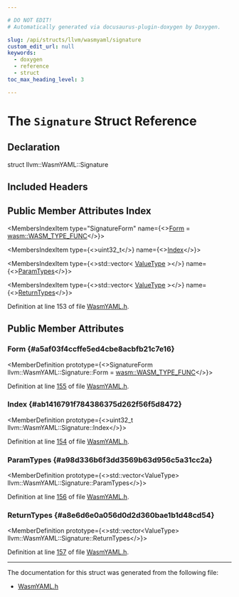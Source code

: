 ```yaml
---

# DO NOT EDIT!
# Automatically generated via docusaurus-plugin-doxygen by Doxygen.

slug: /api/structs/llvm/wasmyaml/signature
custom_edit_url: null
keywords:
  - doxygen
  - reference
  - struct
toc_max_heading_level: 3

---
```





# The `Signature` Struct Reference

<DoxygenPage pluginConfig={pluginConfig}>



## Declaration

<CodeBlock>struct llvm::WasmYAML::Signature</CodeBlock>

## Included Headers

<IncludesList>
<IncludesListItem
  filePath="llvm/ObjectYAML/WasmYAML.h"
  permalink="/docs/api/files/include/include/llvm/include/llvm/objectyaml/wasmyaml-h"
  isLocal="true" />
</IncludesList>

## Public Member Attributes Index

<MembersIndex>

<MembersIndexItem
  type="SignatureForm"
  name={<><a href="#a5af03f4ccffe5ed4cbe8acbfb21c7e16">Form</a> = <a href="/docs/api/namespaces/llvm/wasm/#a126deb4cb22aa8806e714b8e42b2647ea9ba342e672295a7d21e9c2fc89a1e262">wasm::WASM&#95;TYPE&#95;FUNC</a></>}>
</MembersIndexItem>

<MembersIndexItem
  type={<>uint32&#95;t</>}
  name={<><a href="#ab1416791f784386375d262f56f5d8472">Index</a></>}>
</MembersIndexItem>

<MembersIndexItem
  type={<>std::vector&lt; <a href="/docs/api/namespaces/llvm/#ad18871060ac1b051c7322cc6ad71e11c">ValueType</a> &gt;</>}
  name={<><a href="#a98d336b6f3dd3569b63d956c5a31cc2a">ParamTypes</a></>}>
</MembersIndexItem>

<MembersIndexItem
  type={<>std::vector&lt; <a href="/docs/api/namespaces/llvm/#ad18871060ac1b051c7322cc6ad71e11c">ValueType</a> &gt;</>}
  name={<><a href="#a8e6d6e0a056d0d2d360bae1b1d48cd54">ReturnTypes</a></>}>
</MembersIndexItem>

</MembersIndex>


Definition at line 153 of file <a href="/docs/api/files/include/include/llvm/include/llvm/objectyaml/wasmyaml-h">WasmYAML.h</a>.

<SectionDefinition>

## Public Member Attributes

### Form {#a5af03f4ccffe5ed4cbe8acbfb21c7e16}

<MemberDefinition
  prototype={<>SignatureForm llvm::WasmYAML::Signature::Form = <a href="/docs/api/namespaces/llvm/wasm/#a126deb4cb22aa8806e714b8e42b2647ea9ba342e672295a7d21e9c2fc89a1e262">wasm::WASM&#95;TYPE&#95;FUNC</a></>}>

Definition at line <a href="/docs/api/files/include/include/llvm/include/llvm/objectyaml/wasmyaml-h/#l00155">155</a> of file <a href="/docs/api/files/include/include/llvm/include/llvm/objectyaml/wasmyaml-h">WasmYAML.h</a>.
</MemberDefinition>

### Index {#ab1416791f784386375d262f56f5d8472}

<MemberDefinition
  prototype={<>uint32&#95;t llvm::WasmYAML::Signature::Index</>}>

Definition at line <a href="/docs/api/files/include/include/llvm/include/llvm/objectyaml/wasmyaml-h/#l00154">154</a> of file <a href="/docs/api/files/include/include/llvm/include/llvm/objectyaml/wasmyaml-h">WasmYAML.h</a>.
</MemberDefinition>

### ParamTypes {#a98d336b6f3dd3569b63d956c5a31cc2a}

<MemberDefinition
  prototype={<>std::vector&lt;ValueType&gt; llvm::WasmYAML::Signature::ParamTypes</>}>

Definition at line <a href="/docs/api/files/include/include/llvm/include/llvm/objectyaml/wasmyaml-h/#l00156">156</a> of file <a href="/docs/api/files/include/include/llvm/include/llvm/objectyaml/wasmyaml-h">WasmYAML.h</a>.
</MemberDefinition>

### ReturnTypes {#a8e6d6e0a056d0d2d360bae1b1d48cd54}

<MemberDefinition
  prototype={<>std::vector&lt;ValueType&gt; llvm::WasmYAML::Signature::ReturnTypes</>}>

Definition at line <a href="/docs/api/files/include/include/llvm/include/llvm/objectyaml/wasmyaml-h/#l00157">157</a> of file <a href="/docs/api/files/include/include/llvm/include/llvm/objectyaml/wasmyaml-h">WasmYAML.h</a>.
</MemberDefinition>

</SectionDefinition>

<hr/>

The documentation for this struct was generated from the following file:

<ul>
<li><a href="/docs/api/files/include/include/llvm/include/llvm/objectyaml/wasmyaml-h">WasmYAML.h</a></li>
</ul>

</DoxygenPage>

